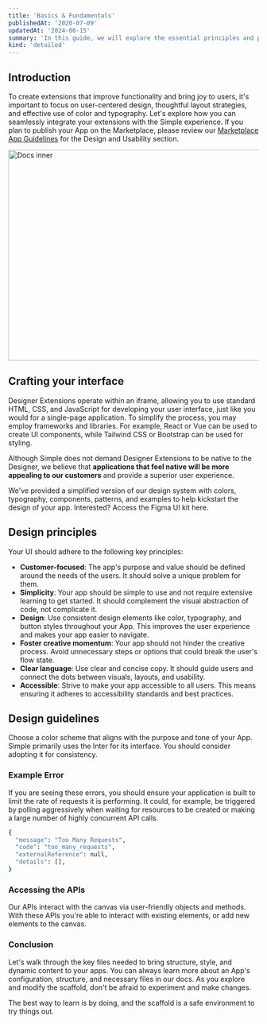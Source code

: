 ```yaml
---
title: 'Basics & Fundamentals'
publishedAt: '2020-07-09'
updatedAt: '2024-06-15'
summary: 'In this guide, we will explore the essential principles and practical tips to ensure that your Simple extensions engage users and integrate seamlessly with our ecosystem.'
kind: 'detailed'
---
```


## Introduction

To create extensions that improve functionality and bring joy to users, it's important to focus on user-centered design, thoughtful layout strategies, and effective use of color and typography. Let's explore how you can seamlessly integrate your extensions with the Simple experience. If you plan to publish your App on the Marketplace, please review our [Marketplace App Guidelines](#0) for the Design and Usability section.

<Image
  src="/images/docs-illustration.png"
  width="740"
  height="424"
  alt="Docs inner"
/>

## Crafting your interface

Designer Extensions operate within an iframe, allowing you to use standard HTML, CSS, and JavaScript for developing your user interface, just like you would for a single-page application. To simplify the process, you may employ frameworks and libraries. For example, React or Vue can be used to create UI components, while Tailwind CSS or Bootstrap can be used for styling.

Although Simple does not demand Designer Extensions to be native to the Designer, we believe that **applications that feel native will be more appealing to our customers** and provide a superior user experience.

<Banner title="Looking to build a native looking app?">
  We've provided a simplified version of our design system with colors,
  typography, components, patterns, and examples to help kickstart the design of
  your app. Interested? Access the Figma UI kit here.
</Banner>

## Design principles

Your UI should adhere to the following key principles:

- **Customer-focused**: The app's purpose and value should be defined around the needs of the users. It should solve a unique problem for them.
- **Simplicity**: Your app should be simple to use and not require extensive learning to get started. It should complement the visual abstraction of code, not complicate it.
- **Design**: Use consistent design elements like color, typography, and button styles throughout your App. This improves the user experience and makes your app easier to navigate.
- **Foster creative momentum**: Your app should not hinder the creative process. Avoid unnecessary steps or options that could break the user's flow state.
- **Clear language**: Use clear and concise copy. It should guide users and connect the dots between visuals, layouts, and usability.
- **Accessible**: Strive to make your app accessible to all users. This means ensuring it adheres to accessibility standards and best practices.

## Design guidelines

Choose a color scheme that aligns with the purpose and tone of your App. Simple primarily uses the Inter for its interface. You should consider adopting it for consistency.

### Example Error

If you are seeing these errors, you should ensure your application is built to limit the rate of requests it is performing. It could, for example, be triggered by polling aggressively when waiting for resources to be created or making a large number of highly concurrent API calls.

```bash
{
  "message": "Too Many Requests",
  "code": "too_many_requests",
  "externalReference": null,
  "details": [],
}
```

### Accessing the APIs

Our APIs interact with the canvas via user-friendly objects and methods. With these APIs you're able to interact with existing elements, or add new elements to the canvas.

### Conclusion

Let's walk through the key files needed to bring structure, style, and dynamic content to your apps. You can always learn more about an App's configuration, structure, and necessary files in our docs. As you explore and modify the scaffold, don't be afraid to experiment and make changes.

The best way to learn is by doing, and the scaffold is a safe environment to try things out.

